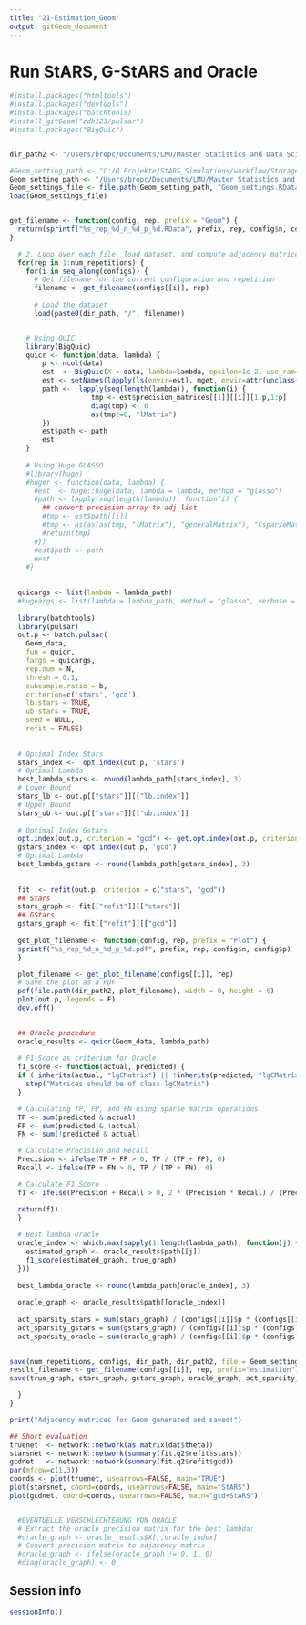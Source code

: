 ```yaml
---
title: "21-Estimation_Geom"
output: gitGeom_document
---
```


# Run StARS, G-StARS and Oracle
```r

#install.packages("htmltools")
#install.packages("devtools")
#install.packages("batchtools)
#install_gitGeom("zdk123/pulsar")
#install.packages("BigQuic")


dir_path2 <- "/Users/bropc/Documents/LMU/Master Statistics and Data Science/Masterarbeit/R Master/StARS_Simulations/workflow/Storage_Estimation_Geom/"

#Geom_setting_path <- "C:/R Projekte/StARS_Simulations/workflow/Storage_Settings/"
Geom_setting_path <- "/Users/bropc/Documents/LMU/Master Statistics and Data Science/Masterarbeit/R Master/StARS_Simulations/workflow/Storage_Settings/"
Geom_settings_file <- file.path(Geom_setting_path, "Geom_settings.RData")
load(Geom_settings_file)


get_filename <- function(config, rep, prefix = "Geom") {
  return(sprintf("%s_rep_%d_n_%d_p_%d.RData", prefix, rep, config$n, config$p))
}

  # 2. Loop over each file, load dataset, and compute adjacency matrices
  for(rep in 1:num_repetitions) {
    for(i in seq_along(configs)) {
      # Get filename for the current configuration and repetition
      filename <- get_filename(configs[[i]], rep)
      
      # Load the dataset
      load(paste0(dir_path, "/", filename))


    # Using QUIC
    library(BigQuic)
    quicr <- function(data, lambda) {
        p <- ncol(data)
        est  <- BigQuic(X = data, lambda=lambda, epsilon=1e-2, use_ram=TRUE, seed = NULL)
        est <- setNames(lapply(ls(envir=est), mget, envir=attr(unclass(est), '.xData')), ls(envir=est))
        path <-  lapply(seq(length(lambda)), function(i) {
                    tmp <- est$precision_matrices[[1]][[i]][1:p,1:p]
                    diag(tmp) <- 0
                    as(tmp!=0, "lMatrix")
        })
        est$path <- path
        est
    }
    
    # Using Huge GLASSO
    #library(huge)
    #huger <- function(data, lambda) {
      #est  <- huge::huge(data, lambda = lambda, method = "glasso")
      #path <- lapply(seq(length(lambda)), function(i) {
        ## convert precision array to adj list
        #tmp <- est$path[[i]]
        #tmp <- as(as(as(tmp, "lMatrix"), "generalMatrix"), "CsparseMatrix")
        #return(tmp)
      #})
      #est$path <- path
      #est
    #}
      
  
  quicargs <- list(lambda = lambda_path)
  #hugeargs <- list(lambda = lambda_path, method = "glasso", verbose = FALSE)
    
  library(batchtools)
  library(pulsar)
  out.p <- batch.pulsar(
    Geom_data, 
    fun = quicr, 
    fargs = quicargs, 
    rep.num = N,
    thresh = 0.1,
    subsample.ratio = b,
    criterion=c('stars', 'gcd'), 
    lb.stars = TRUE, 
    ub.stars = TRUE, 
    seed = NULL,
    refit = FALSE)
  
  
  # Optimal Index Stars
  stars_index <-  opt.index(out.p, 'stars')
  # Optimal Lambda
  best_lambda_stars <- round(lambda_path[stars_index], 3)
  # Lower Bound
  stars_lb <- out.p[["stars"]][["lb.index"]]
  # Upper Bound
  stars_ub <- out.p[["stars"]][["ub.index"]]
  
  # Optimal Index Gstars
  opt.index(out.p, criterion = "gcd") <- get.opt.index(out.p, criterion = "gcd")
  gstars_index <- opt.index(out.p, 'gcd')
  # Optimal Lambda
  best_lambda_gstars <- round(lambda_path[gstars_index], 3)
  
  
  fit  <- refit(out.p, criterion = c("stars", "gcd"))
  ## Stars
  stars_graph <- fit[["refit"]][["stars"]]
  ## GStars
  gstars_graph <- fit[["refit"]][["gcd"]]
  
  get_plot_filename <- function(config, rep, prefix = "Plot") {
  sprintf("%s_rep_%d_n_%d_p_%d.pdf", prefix, rep, config$n, config$p)
  }

  plot_filename <- get_plot_filename(configs[[i]], rep)
  # Save the plot as a PDF
  pdf(file.path(dir_path2, plot_filename), width = 8, height = 6)
  plot(out.p, legends = F)
  dev.off()

  
  ## Oracle procedure
  oracle_results <- quicr(Geom_data, lambda_path)
  
  # F1-Score as criterium for Oracle
  f1_score <- function(actual, predicted) {
  if (!inherits(actual, "lgCMatrix") || !inherits(predicted, "lgCMatrix")) {
    stop("Matrices should be of class lgCMatrix")
  }

  # Calculating TP, FP, and FN using sparse matrix operations
  TP <- sum(predicted & actual)
  FP <- sum(predicted & !actual)
  FN <- sum(!predicted & actual)

  # Calculate Precision and Recall
  Precision <- ifelse(TP + FP > 0, TP / (TP + FP), 0)
  Recall <- ifelse(TP + FN > 0, TP / (TP + FN), 0)

  # Calculate F1 Score
  f1 <- ifelse(Precision + Recall > 0, 2 * (Precision * Recall) / (Precision + Recall), 0)

  return(f1)
  }
  
  # Best lambda Oracle
  oracle_index <- which.max(sapply(1:length(lambda_path), function(j) {
    estimated_graph <- oracle_results$path[[j]]
    f1_score(estimated_graph, true_graph)
  }))
  
  best_lambda_oracle <- round(lambda_path[oracle_index], 3)
  
  oracle_graph <- oracle_results$path[[oracle_index]]
  
  act_sparsity_stars = sum(stars_graph) / (configs[[i]]$p * (configs[[i]]$p - 1))
  act_sparsity_gstars = sum(gstars_graph) / (configs[[i]]$p * (configs[[i]]$p - 1))
  act_sparsity_oracle = sum(oracle_graph) / (configs[[i]]$p * (configs[[i]]$p - 1))
  

save(num_repetitions, configs, dir_path, dir_path2, file = Geom_settings_file)
result_filename <- get_filename(configs[[i]], rep, prefix="estimation")
save(true_graph, stars_graph, gstars_graph, oracle_graph, act_sparsity, act_sparsity_stars, act_sparsity_gstars, act_sparsity_oracle, best_lambda_oracle, best_lambda_stars, best_lambda_gstars, stars_index, gstars_index, oracle_index, stars_lb, stars_ub, out.p, file=paste0(dir_path2, "/", ... = result_filename))

  }
}

print("Adjacency matrices for Geom generated and saved!")
```


```r
## Short evaluation
truenet  <- network::network(as.matrix(dat$theta))
starsnet <- network::network(summary(fit.q2$refit$stars))
gcdnet   <- network::network(summary(fit.q2$refit$gcd))
par(mfrow=c(1,3))
coords <- plot(truenet, usearrows=FALSE, main="TRUE")
plot(starsnet, coord=coords, usearrows=FALSE, main="StARS")
plot(gcdnet, coord=coords, usearrows=FALSE, main="gcd+StARS")


  #EVENTUELLE VERSCHLECHTERUNG VON ORACLE
  # Extract the oracle precision matrix for the best lambda:
  #oracle_graph <- oracle_results$X[,,oracle_index]
  # Convert precision matrix to adjacency matrix
  #oracle_graph <- ifelse(oracle_graph != 0, 1, 0)
  #diag(oracle_graph) <- 0
```


## Session info
```r
sessionInfo()
```




